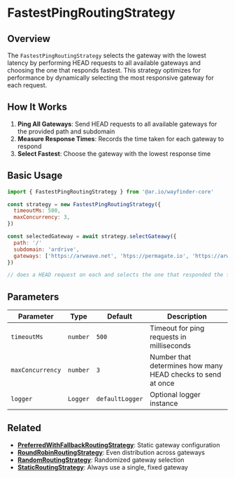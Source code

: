 # FastestPingRoutingStrategy

## Overview

The `FastestPingRoutingStrategy` selects the gateway with the lowest latency by performing HEAD requests to all available gateways and choosing the one that responds fastest. This strategy optimizes for performance by dynamically selecting the most responsive gateway for each request.

## How It Works

1. **Ping All Gateways**: Send HEAD requests to all available gateways for the provided path and subdomain
2. **Measure Response Times**: Records the time taken for each gateway to respond
3. **Select Fastest**: Choose the gateway with the lowest response time


## Basic Usage

```javascript
import { FastestPingRoutingStrategy } from '@ar.io/wayfinder-core'

const strategy = new FastestPingRoutingStrategy({
  timeoutMs: 500,
  maxConcurrency: 3,
})

const selectedGateway = await strategy.selectGateawy({
  path: '/'
  subdomain: 'ardrive',
  gateways: ['https://arweave.net', 'htps://permagate.io', 'https://arweave.dev']
})

// does a HEAD request on each and selects the one that responded the fastest
```

## Parameters

| Parameter        | Type     | Default         | Description                                   |
| ---------------- | -------- | --------------- | --------------------------------------------- |
| `timeoutMs`      | `number` | `500`           | Timeout for ping requests in milliseconds     |
| `maxConcurrency` | `number` | `3` | Number that determines how many HEAD checks to send at once |
| `logger`         | `Logger` | `defaultLogger` | Optional logger instance                      |


## Related
- **[PreferredWithFallbackRoutingStrategy](/wayfinder/core/routing-strategies/prefrred-with-fallback)**: Static gateway configuration
- **[RoundRobinRoutingStrategy](/wayfinder/core/routing-strategies/round-robin)**: Even distribution across gateways
- **[RandomRoutingStrategy](/wayfinder/core/routing-strategies/random)**: Randomized gateway selection
- **[StaticRoutingStrategy](/wayfinder/core/routing-strategies/static)**: Always use a single, fixed gateway
